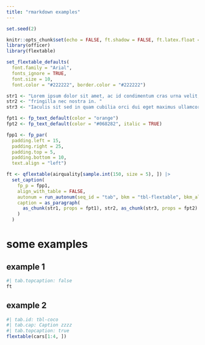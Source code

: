 ```yaml
---
title: "rmarkdown examples"
---
```


```r
set.seed(2)

knitr::opts_chunk$set(echo = FALSE, ft.shadow = FALSE, ft.latex.float = 'float')
library(officer)
library(flextable)

set_flextable_defaults(
  font.family = "Arial", 
  fonts_ignore = TRUE,
  font.size = 10, 
  font.color = "#222222", border.color = "#222222")

str1 <- "Lorem ipsum dolor sit amet, ac id condimentum cras urna velit, "
str2 <- "fringilla nec nostra in. "
str3 <- "Iaculis sit sed in quam cubilia orci dui eget maximus ullamcorper."

fpt1 <- fp_text_default(color = "orange")
fpt2 <- fp_text_default(color = "#068282", italic = TRUE)

fpp1 <- fp_par(
  padding.left = 15, 
  padding.right = 25, 
  padding.top = 5, 
  padding.bottom = 10, 
  text.align = "left")

ft <- qflextable(airquality[sample.int(150, size = 5), ]) |>
  set_caption(
    fp_p = fpp1,
    align_with_table = FALSE,
    autonum = run_autonum(seq_id = "tab", bkm = "tbl-flextable", bkm_all = TRUE, prop = str1),
    caption = as_paragraph(
      as_chunk(str1, props = fpt1), str2, as_chunk(str3, props = fpt2)
    )
  )
```

# some examples

## example 1

```r
#| tab.topcaption: false
ft
```

## example 2

```r
#| tab.id: tbl-coco
#| tab.cap: Caption zzzz
#| tab.topcaption: true
flextable(cars[1:4, ])
```

